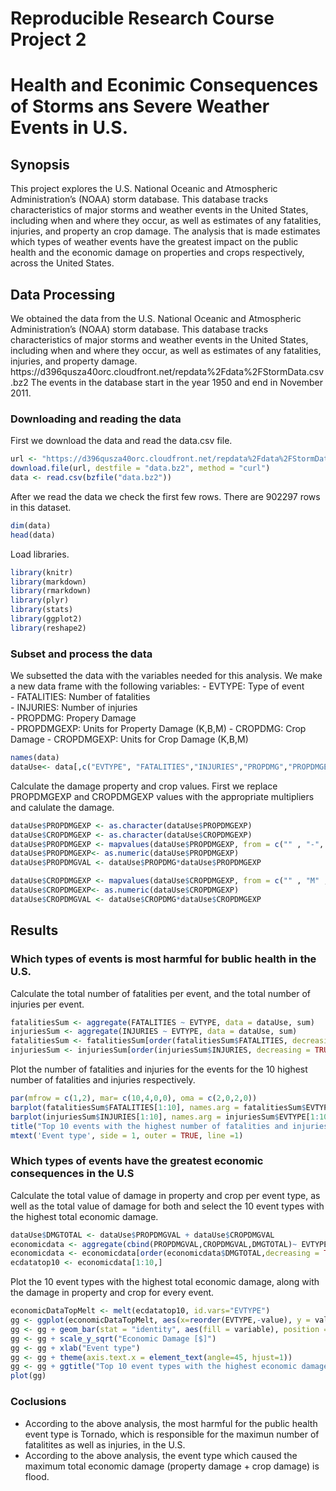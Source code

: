 # Reproducible Research Course Project 2
# Health and Econimic Consequences of Storms ans Severe Weather Events in U.S. 

## Synopsis 
This project explores the U.S. National Oceanic and Atmospheric Administration's (NOAA) storm database. This database tracks characteristics of major storms and weather events in the United States, including when and where they occur, as well as estimates of any fatalities, injuries, and property an crop damage. 
The analysis that is made estimates which types of weather events have the greatest impact on the public health and the economic damage on properties and crops respectively, across the United States. 

## Data Processing 
We obtained the data from the U.S. National Oceanic and Atmospheric Administration's (NOAA) storm database. This database tracks characteristics of major storms and weather events in the United States, including when and where they occur, as well as estimates of any fatalities, injuries, and property damage. https://d396qusza40orc.cloudfront.net/repdata%2Fdata%2FStormData.csv.bz2 
The events in the database start in the year 1950 and end in November 2011. 

### Downloading and reading the data 
First we download the data and read the data.csv file. 

```r
url <- "https://d396qusza40orc.cloudfront.net/repdata%2Fdata%2FStormData.csv.bz2"
download.file(url, destfile = "data.bz2", method = "curl")
data <- read.csv(bzfile("data.bz2"))
```
After we read the data we check the first few rows. There are 902297 rows in this dataset. 
```r
dim(data)
head(data)
```
Load libraries. 
```r
library(knitr)
library(markdown)
library(rmarkdown)
library(plyr)
library(stats)
library(ggplot2)
library(reshape2)
```
### Subset and process the data

We subsetted the data with the variables needed for this analysis.
We make a new data frame with the following variables: 
- EVTYPE: Type of event   
- FATALITIES: Number of fatalities  
- INJURIES: Number of injuries  
- PROPDMG: Propery Damage  
- PROPDMGEXP: Units for Property Damage (K,B,M)
- CROPDMG: Crop Damage 
- CROPDMGEXP: Units for Crop Damage (K,B,M)
```r
names(data)
dataUse<- data[,c("EVTYPE", "FATALITIES","INJURIES","PROPDMG","PROPDMGEXP","CROPDMG","CROPDMGEXP")]
```
Calculate the damage property and crop values. 
First we replace PROPDMGEXP and CROPDMGEXP values with the appropriate multipliers and calulate the damage. 
```r
dataUse$PROPDMGEXP <- as.character(dataUse$PROPDMGEXP) 
dataUse$CROPDMGEXP <- as.character(dataUse$CROPDMGEXP)
dataUse$PROPDMGEXP <- mapvalues(dataUse$PROPDMGEXP, from = c("" , "-", "?" ,"+", "0", "1", "2", "3", "4", "5", "6", "7", "8", "B", "h", "H", "K","m", "M"), to=c("0","0","0","1","10","10","10","10","10","10","10","10","10", "1000000000","100","100","1000","1000000","1000000"))
dataUse$PROPDMGEXP<- as.numeric(dataUse$PROPDMGEXP)
dataUse$PROPDMGVAL <- dataUse$PROPDMG*dataUse$PROPDMGEXP

dataUse$CROPDMGEXP <- mapvalues(dataUse$CROPDMGEXP, from = c("" , "M" ,"K", "m", "B", "?", "0", "k", "2"), to = c("0","1000000","1000","1000000","1000000000","0","10","1000","10"))
dataUse$CROPDMGEXP<- as.numeric(dataUse$CROPDMGEXP)
dataUse$CROPDMGVAL <- dataUse$CROPDMG*dataUse$CROPDMGEXP
```

## Results 

### Which types of events is most harmful for bublic health in the U.S. 
Calculate the total number of fatalities per event, and the total number of injuries per event. 
```r
fatalitiesSum <- aggregate(FATALITIES ~ EVTYPE, data = dataUse, sum)
injuriesSum <- aggregate(INJURIES ~ EVTYPE, data = dataUse, sum)
fatalitiesSum <- fatalitiesSum[order(fatalitiesSum$FATALITIES, decreasing = TRUE),]
injuriesSum <- injuriesSum[order(injuriesSum$INJURIES, decreasing = TRUE),]
```
Plot the number of fatalities and injuries for the events for the 10 highest number of fatalities and injuries respectively. 

```r
par(mfrow = c(1,2), mar= c(10,4,0,0), oma = c(2,0,2,0))
barplot(fatalitiesSum$FATALITIES[1:10], names.arg = fatalitiesSum$EVTYPE[1:10],las = 3, ylab = "Number of fatalities")
barplot(injuriesSum$INJURIES[1:10], names.arg = injuriesSum$EVTYPE[1:10],las = 3, ylab = "Number of injuries")
title("Top 10 events with the highest number of fatalities and injuries in the U.S.", outer = TRUE)
mtext('Event type', side = 1, outer = TRUE, line =1)
```

### Which types of events have the greatest economic consequences in the U.S 

Calculate the total value of damage in property and crop per event type, as well as the total value of damage for both and select the 10 event types with the highest total economic damage. 

```r
dataUse$DMGTOTAL <- dataUse$PROPDMGVAL + dataUse$CROPDMGVAL
economicdata <- aggregate(cbind(PROPDMGVAL,CROPDMGVAL,DMGTOTAL)~ EVTYPE, data = dataUse, sum)
economicdata <- economicdata[order(economicdata$DMGTOTAL,decreasing = TRUE),]
ecdatatop10 <- economicdata[1:10,]
```

Plot the 10 event types with the highest total economic damage, along with the damage in property and crop for every event. 

```r
economicDataTopMelt <- melt(ecdatatop10, id.vars="EVTYPE")
gg <- ggplot(economicDataTopMelt, aes(x=reorder(EVTYPE,-value), y = value))
gg <- gg + geom_bar(stat = "identity", aes(fill = variable), position = "dodge")
gg <- gg + scale_y_sqrt("Economic Damage [$]")
gg <- gg + xlab("Event type")
gg <- gg + theme(axis.text.x = element_text(angle=45, hjust=1))
gg <- gg + ggtitle("Top 10 event types with the highest economic damage value in the U.S. ")
plot(gg)
```

### Coclusions 

- According to the above analysis, the most harmful for the public health event type is Tornado, which is responsible for the maximun number of fatalitites as well as injuries, in the U.S. 
- According to the above analysis, the event type which caused the maximum total economic damage (property damage + crop damage) is flood. 
